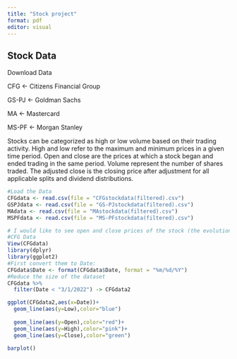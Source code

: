 ```yaml
---
title: "Stock project"
format: pdf
editor: visual
---
```


## Stock Data

Download Data

CFG \<- Citizens Financial Group

GS-PJ \<- Goldman Sachs

MA \<- Mastercard

MS-PF \<- Morgan Stanley

Stocks can be categorized as high or low volume based on their trading activity. High and low refer to the maximum and minimum prices in a given time period. Open and close are the prices at which a stock began and ended trading in the same period. Volume represent the number of shares traded. The adjusted close is the closing price after adjustment for all applicable splits and dividend distributions.

```r
#Load the Data
CFGdata <- read.csv(file = "CFGstockdata(filtered).csv") 
GSPJdata <- read.csv(file = "GS-PJstockdata(filtered).csv")
MAdata <- read.csv(file = "MAstockdata(filtered).csv")
MSPFdata <- read.csv(file = "MS-PFstockdata(filtered).csv")

```

```r
# I would like to see open and close prices of the stock (the evolution)
#CFG Data
View(CFGdata)
library(dplyr)
library(ggplot2)
#First convert them to Date:
CFGdata$Date <- format(CFGdata$Date, format = "%m/%d/%Y")
#Reduce the size of the dataset
CFGdata %>%
  filter(Date < "3/1/2022") -> CFGdata2 

ggplot(CFGdata2,aes(x=Date))+
  geom_line(aes(y=Low),color="blue")
  
  geom_line(aes(y=Open),color="red")+
  geom_line(aes(y=High),color="pink")+
  geom_line(aes(y=Close),color="green") 
  
barplot()

```
